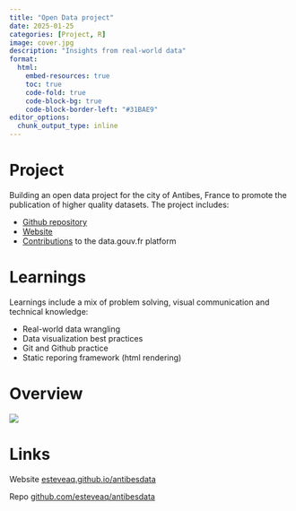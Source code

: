 ```yaml
---
title: "Open Data project"
date: 2025-01-25
categories: [Project, R]
image: cover.jpg
description: "Insights from real-world data"
format:
  html:
    embed-resources: true
    toc: true
    code-fold: true
    code-block-bg: true
    code-block-border-left: "#31BAE9"
editor_options: 
  chunk_output_type: inline
---
```


# Project

Building an open data project for the city of Antibes, France to promote the publication of higher quality datasets. The project includes:

-   [Github repository](https://github.com/esteveaq/antibesdata)
-   [Website](https://esteveaq.github.io/antibesdata)
-   [Contributions](https://www.data.gouv.fr/fr/organizations/antibesdata/#/reuses) to the data.gouv.fr platform

# Learnings

Learnings include a mix of problem solving, visual communication and technical knowledge:

-   Real-world data wrangling
-   Data visualization best practices
-   Git and Github practice
-   Static reporing framework (html rendering)

# Overview

[![](cover.jpg)](https://esteveaq.github.io/antibesdata)

# Links

Website [esteveaq.github.io/antibesdata](https://esteveaq.github.io/antibesdata)

Repo [github.com/esteveaq/antibesdata](https://github.com/esteveaq/antibesdata)
